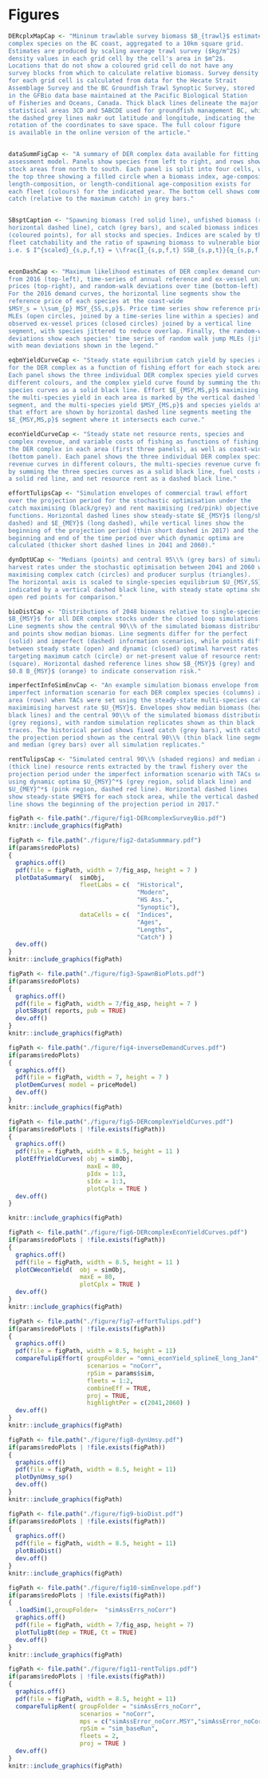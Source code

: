 \clearpage
# Figures



```r
DERcplxMapCap <- "Mininum trawlable survey biomass $B_{trawl}$ estimates for DER 
complex species on the BC coast, aggregated to a 10km square grid.
Estimates are produced by scaling average trawl survey ($kg/m^2$) 
density values in each grid cell by the cell's area in $m^2$. 
Locations that do not show a coloured grid cell do not have any 
survey blocks from which to calculate relative biomass. Survey density 
for each grid cell is calculated from data for the Hecate Strait 
Assemblage Survey and the BC Groundfish Trawl Synoptic Survey, stored 
in the GFBio data base maintained at the Pacific Biological Station 
of Fisheries and Oceans, Canada. Thick black lines delineate the major 
statistical areas 3CD and 5ABCDE used for groundfish management BC, while
the dashed grey lines makr out latitude and longitude, indicating the
rotation of the coordinates to save space. The full colour figure 
is available in the online version of the article."


dataSummFigCap <- "A summary of DER complex data available for fitting the 
assessment model. Panels show species from left to right, and rows show
stock areas from north to south. Each panel is split into four cells, with
the top three showing a filled circle when a biomass index, age-composition,
length-composition, or length-conditional age-composition exists for 
each fleet (colours) for the indicated year. The bottom cell shows commercial 
catch (relative to the maximum catch) in grey bars."


SBsptCaption <- "Spawning biomass (red solid line), unfished biomass (red 
horizontal dashed line), catch (grey bars), and scaled biomass indices 
(coloured points), for all stocks and species. Indices are scaled by the 
fleet catchability and the ratio of spawning biomass to vulnerable biomass, 
i.e. $ I^{scaled}_{s,p,f,t} = \\frac{I_{s,p,f,t} SSB_{s,p,t}}{q_{s,p,f,t} B_{s,p,f,t}}$."


econDashCap <- "Maximum likelihood estimates of DER complex demand curves 
from 2016 (top-left), time-series of annual reference and ex-vessel unit 
prices (top-right), and random-walk deviations over time (bottom-left). 
For the 2016 demand curves, the horizontal line segments show the 
reference price of each species at the coast-wide 
$MSY_s = \\sum_{p} MSY_{SS,s,p}$. Price time series show reference price 
MLEs (open circles, joined by a time-series line within a species) and 
observed ex-vessel prices (closed circles) joined by a vertical line 
segment, with species jittered to reduce overlap. Finally, the random-walk 
deviations show each species' time series of random walk jump MLEs (jittered), 
with mean deviations shown in the legend."

eqbmYieldCurveCap <- "Steady state equilibrium catch yield by species and 
for the DER complex as a function of fishing effort for each stock area. 
Each panel shows the three individual DER complex species yield curves in 
different colours, and the complex yield curve found by summing the three 
species curves as a solid black line. Effort $E_{MSY,MS,p}$ maximising 
the multi-species yield in each area is marked by the vertical dashed line 
segment, and the multi-species yield $MSY_{MS,p}$ and species yields at 
that effort are shown by horizontal dashed line segments meeting the
$E_{MSY,MS,p}$ segment where it intersects each curve."

econYieldCurveCap <- "Steady state net resource rents, species and 
complex revenue, and variable costs of fishing as functions of fishing effort for  
the DER complex in each area (first three panels), as well as coast-wide 
(bottom panel). Each panel shows the three individual DER complex species 
revenue curves in different colours, the multi-species revenue curve found 
by summing the three species curves as a solid black line, fuel costs as 
a solid red line, and net resource rent as a dashed black line."

effortTulipsCap <- "Simulation envelopes of commercial trawl effort
over the projection period for the stochastic optimisation under the
catch maximising (black/grey) and rent maximising (red/pink) objective
functions. Horizontal dashed lines show steady-state $E_{MSY}$ (long/short
dashed) and $E_{MEY}$ (long dashed), while vertical lines show the 
beginning of the projection period (thin short dashed in 2017) and the
beginning and end of the time period over which dynamic optima are 
calculated (thicker short dashed lines in 2041 and 2060)."

dynOptUCap <- "Medians (points) and central 95\\% (grey bars) of simulated 
harvest rates under the stochastic optimisation between 2041 and 2060 when 
maximising complex catch (circles) and producer surplus (triangles). 
The horizontal axis is scaled to single-species equilibrium $U_{MSY,SS}$, 
indicated by a vertical dashed black line, with steady state optima shown as 
open red points for comparison."

bioDistCap <- "Distributions of 2048 biomass relative to single-species
$B_{MSY}$ for all DER complex stocks under the closed loop simulations. 
Line segments show the central 90\\% of the simulated biomass distribution 
and points show median biomas. Line segments differ for the perfect 
(solid) and imperfect (dashed) information scenarios, while points differ 
between steady state (open) and dynamic (closed) optimal harvest rates 
targeting maximum catch (circle) or net-present value of resource rents 
(square). Horizontal dashed reference lines show $B_{MSY}$ (grey) and 
$0.8 B_{MSY}$ (orange) to indicate conservation risk."

imperfectInfoSimEnvCap <- "An example simulation biomass envelope from the 
imperfect information scenario for each DER complex species (columns) and 
area (rows) when TACs were set using the steady-state multi-species catch 
maximimising harvest rate $U_{MSY}$. Envelopes show median biomass (heavy 
black lines) and the central 90\\% of the simulated biomass distribution 
(grey regions), with random simulation replicates shown as thin black 
traces. The historical period shows fixed catch (grey bars), with catch in 
the projection period shown as the central 90\\% (thin black line segment) 
and median (grey bars) over all simulation replicates."

rentTulipsCap <- "Simulated central 90\\% (shaded regions) and median annual 
(thick line) resource rents extracted by the trawl fishery over the 
projection period under the imperfect information scenario with TACs set 
using dynamic optima $U_{MSY}^*$ (grey region, solid black line) and 
$U_{MEY}^*$ (pink region, dashed red line). Horizontal dashed lines 
show steady-state $MEY$ for each stock area, while the vertical dashed 
line shows the beginning of the projection period in 2017."
```

```r
figPath <- file.path("./figure/fig1-DERcomplexSurveyBio.pdf")
knitr::include_graphics(figPath)
```

\blandscape
```r
figPath <- file.path("./figure/fig2-dataSummmary.pdf")
if(params$redoPlots)
{
  graphics.off()
  pdf(file = figPath, width = 7/fig_asp, height = 7 )
  plotDataSummary(  simObj, 
                    fleetLabs = c(  "Historical",
                                    "Modern",
                                    "HS Ass.",
                                    "Synoptic"),
                    dataCells = c(  "Indices",
                                    "Ages",
                                    "Lengths",
                                    "Catch") )
  dev.off()
}
knitr::include_graphics(figPath)
```



```r
figPath <- file.path("./figure/fig3-SpawnBioPlots.pdf")
if(params$redoPlots)
{
  graphics.off()
  pdf(file = figPath, width = 7/fig_asp, height = 7 )
  plotSBspt( reports, pub = TRUE)
  dev.off()
}
knitr::include_graphics(figPath)
```

\elandscape



```r
figPath <- file.path("./figure/fig4-inverseDemandCurves.pdf")
if(params$redoPlots)
{
  graphics.off()
  pdf(file = figPath, width = 7, height = 7 )
  plotDemCurves( model = priceModel)
  dev.off()
}
knitr::include_graphics(figPath)
```


```r
figPath <- file.path("./figure/fig5-DERcomplexYieldCurves.pdf")
if(params$redoPlots | !file.exists(figPath))
{
  graphics.off()
  pdf(file = figPath, width = 8.5, height = 11 )
  plotEffYieldCurves( obj = simObj, 
                      maxE = 80,
                      pIdx = 1:3,
                      sIdx = 1:3,
                      plotCplx = TRUE )
  dev.off()
}

knitr::include_graphics(figPath)
```


```r
figPath <- file.path("./figure/fig6-DERcomplexEconYieldCurves.pdf")
if(params$redoPlots | !file.exists(figPath))
{
  graphics.off()
  pdf(file = figPath, width = 8.5, height = 11 )
  plotCWeconYield(  obj = simObj, 
                    maxE = 80,
                    plotCplx = TRUE )
  dev.off()
}
knitr::include_graphics(figPath)
```


```r
figPath <- file.path("./figure/fig7-effortTulips.pdf")
if(params$redoPlots | !file.exists(figPath))
{
  graphics.off()
  pdf(file = figPath, width = 8.5, height = 11)
  compareTulipEffort( groupFolder = "omni_econYield_splineE_long_Jan4",
                      scenarios = "noCorr",
                      rpSim = params$sim,
                      fleets = 1:2,
                      combineEff = TRUE,
                      proj = TRUE,
                      highlightPer = c(2041,2060) )
  dev.off()
}
knitr::include_graphics(figPath)

```


```r
figPath <- file.path("./figure/fig8-dynUmsy.pdf")
if(params$redoPlots | !file.exists(figPath))
{
  graphics.off()
  pdf(file = figPath, width = 8.5, height = 11)
  plotDynUmsy_sp()
  dev.off()
}
knitr::include_graphics(figPath)
```


```r
figPath <- file.path("./figure/fig9-bioDist.pdf")
if(params$redoPlots | !file.exists(figPath))
{
  graphics.off()
  pdf(file = figPath, width = 8.5, height = 11)
  plotBioDist()
  dev.off()
}
knitr::include_graphics(figPath)
```

\blandscape

```r
figPath <- file.path("./figure/fig10-simEnvelope.pdf")
if(params$redoPlots | !file.exists(figPath))
{
  .loadSim(1,groupFolder=  "simAssErrs_noCorr")
  graphics.off()
  pdf(file = figPath, width = 7/fig_asp, height = 7)
  plotTulipBt(dep = TRUE, Ct = TRUE)
  dev.off()
}
knitr::include_graphics(figPath)
```

\elandscape

```r
figPath <- file.path("./figure/fig11-rentTulips.pdf")
if(params$redoPlots | !file.exists(figPath))
{
  graphics.off()
  pdf(file = figPath, width = 8.5, height = 11)
  compareTulipRent( groupFolder = "simAssErrs_noCorr",
                    scenarios = "noCorr",
                    mps = c("simAssError_noCorr.MSY","simAssError_noCorr.MEY"),
                    rpSim = "sim_baseRun",
                    fleets = 2,
                    proj = TRUE )
  dev.off()
}
knitr::include_graphics(figPath)

```
